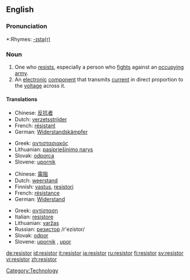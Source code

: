 ==English==

===Pronunciation===
*:Rhymes: [[Rhymes:English:-ɪstə(r)|-ɪstə(r)]]

===Noun===
{{en-noun}}

# One who [[resist]]s, especially a person who [[fight]]s against an [[occupy]]ing [[army]].
# An [[electronic]] [[component]] that transmits [[current]] in direct proportion to the [[voltage]] across it.

====Translations====
{{trans-top|One who resists, especially a person who fights against an occupying army}}
*Chinese: [[反抗]][[者]]
*Dutch: [[verzetsstrijder]] {{m}}
*French: [[résistant]] {{m}}
*German: [[Widerstandskämpfer]] {{m}}
{{trans-mid}}
*Greek: [[αντιστασιακός]] {{m}}
*Lithuanian: [[pasipriešinimo narys]] {{m}}
*Slovak: [[odporca]] {{m}}
*Slovene: [[upornik]] {{m}}
{{trans-bottom}}

{{trans-top|An electronic component that transmits current in direct proportion to the voltage across it}}
*Chinese: [[電阻]]
*Dutch: [[weerstand]] {{m}}
*Finnish: [[vastus]], [[resistori]]
*French: [[résistance]] {{f}}
*German: [[Widerstand]] {{m}}
{{trans-mid}}
*Greek: [[αντίσταση]] {{f}}
*Italian: [[resistore]] {{m}}
*Lithuanian: [[varžas]] {{f}}
*Russian: [[резистор]] /r'ezístor/ {{m}}
*Slovak: [[odpor]] {{m}}
*Slovene: [[upornik]] {{m}}, [[upor]] {{m}}
{{trans-bottom}}

[[Category:Technology]]

[[de:resistor]]
[[id:resistor]]
[[it:resistor]]
[[ja:resistor]]
[[ru:resistor]]
[[fi:resistor]]
[[sv:resistor]]
[[vi:resistor]]
[[zh:resistor]]